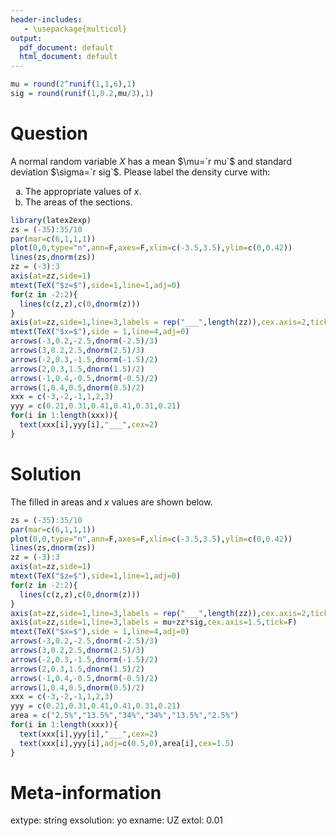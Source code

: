 ```yaml
---
header-includes:
   - \usepackage{multicol}
output:
  pdf_document: default
  html_document: default
---
```


```r
mu = round(2^runif(1,1,6),1)
sig = round(runif(1,0.2,mu/3),1)
```

Question
========

A normal random variable $X$ has a mean $\mu=`r mu`$ and standard deviation $\sigma=`r sig`$. Please label the density curve with:

a. The appropriate values of $x$.
b. The areas of the sections.

```r
library(latex2exp)
zs = (-35):35/10
par(mar=c(6,1,1,1))
plot(0,0,type="n",ann=F,axes=F,xlim=c(-3.5,3.5),ylim=c(0,0.42))
lines(zs,dnorm(zs))
zz = (-3):3
axis(at=zz,side=1)
mtext(TeX("$z=$"),side=1,line=1,adj=0)
for(z in -2:2){
  lines(c(z,z),c(0,dnorm(z)))
}
axis(at=zz,side=1,line=3,labels = rep("___",length(zz)),cex.axis=2,tick = FALSE)
mtext(TeX("$x=$"),side = 1,line=4,adj=0)
arrows(-3,0.2,-2.5,dnorm(-2.5)/3)
arrows(3,0.2,2.5,dnorm(2.5)/3)
arrows(-2,0.3,-1.5,dnorm(-1.5)/2)
arrows(2,0.3,1.5,dnorm(1.5)/2)
arrows(-1,0.4,-0.5,dnorm(-0.5)/2)
arrows(1,0.4,0.5,dnorm(0.5)/2)
xxx = c(-3,-2,-1,1,2,3)
yyy = c(0.21,0.31,0.41,0.41,0.31,0.21)
for(i in 1:length(xxx)){
  text(xxx[i],yyy[i],"___",cex=2)
}
```



Solution
========

The filled in areas and $x$ values are shown below.

```r
zs = (-35):35/10
par(mar=c(6,1,1,1))
plot(0,0,type="n",ann=F,axes=F,xlim=c(-3.5,3.5),ylim=c(0,0.42))
lines(zs,dnorm(zs))
zz = (-3):3
axis(at=zz,side=1)
mtext(TeX("$z=$"),side=1,line=1,adj=0)
for(z in -2:2){
  lines(c(z,z),c(0,dnorm(z)))
}
axis(at=zz,side=1,line=3,labels = rep("___",length(zz)),cex.axis=2,tick = FALSE)
axis(at=zz,side=1,line=3,labels = mu+zz*sig,cex.axis=1.5,tick=F)
mtext(TeX("$x=$"),side = 1,line=4,adj=0)
arrows(-3,0.2,-2.5,dnorm(-2.5)/3)
arrows(3,0.2,2.5,dnorm(2.5)/3)
arrows(-2,0.3,-1.5,dnorm(-1.5)/2)
arrows(2,0.3,1.5,dnorm(1.5)/2)
arrows(-1,0.4,-0.5,dnorm(-0.5)/2)
arrows(1,0.4,0.5,dnorm(0.5)/2)
xxx = c(-3,-2,-1,1,2,3)
yyy = c(0.21,0.31,0.41,0.41,0.31,0.21)
area = c("2.5%","13.5%","34%","34%","13.5%","2.5%")
for(i in 1:length(xxx)){
  text(xxx[i],yyy[i],"___",cex=2)
  text(xxx[i],yyy[i],adj=c(0.5,0),area[i],cex=1.5)
}
```



Meta-information
============
extype: string
exsolution: yo
exname: UZ
extol: 0.01
